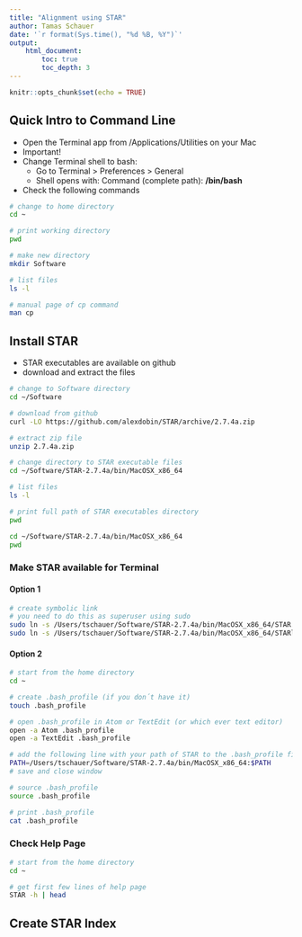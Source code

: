 ```yaml
---
title: "Alignment using STAR"
author: Tamas Schauer
date: '`r format(Sys.time(), "%d %B, %Y")`'
output: 
    html_document:
        toc: true
        toc_depth: 3
---
```


```r
knitr::opts_chunk$set(echo = TRUE)
```


## Quick Intro to Command Line

* Open the Terminal app from /Applications/Utilities on your Mac
* Important! 
* Change Terminal shell to bash:
    * Go to Terminal > Preferences > General
    * Shell opens with: Command (complete path): **/bin/bash**
* Check the following commands

```bash
# change to home directory
cd ~

# print working directory
pwd

# make new directory
mkdir Software

# list files
ls -l

# manual page of cp command
man cp
```


## Install STAR

* STAR executables are available on github
* download and extract the files

```bash
# change to Software directory
cd ~/Software

# download from github
curl -LO https://github.com/alexdobin/STAR/archive/2.7.4a.zip

# extract zip file
unzip 2.7.4a.zip
```


```bash
# change directory to STAR executable files
cd ~/Software/STAR-2.7.4a/bin/MacOSX_x86_64

# list files
ls -l
```

```bash
# print full path of STAR executables directory
pwd
```

```bash
cd ~/Software/STAR-2.7.4a/bin/MacOSX_x86_64
pwd
```

### Make STAR available for Terminal

#### Option 1

```bash
# create symbolic link
# you need to do this as superuser using sudo
sudo ln -s /Users/tschauer/Software/STAR-2.7.4a/bin/MacOSX_x86_64/STAR /usr/local/bin
sudo ln -s /Users/tschauer/Software/STAR-2.7.4a/bin/MacOSX_x86_64/STARlong /usr/local/bin
```

#### Option 2

```bash
# start from the home directory
cd ~   

# create .bash_profile (if you don´t have it)
touch .bash_profile

# open .bash_profile in Atom or TextEdit (or which ever text editor)
open -a Atom .bash_profile
open -a TextEdit .bash_profile

# add the following line with your path of STAR to the .bash_profile file
PATH=/Users/tschauer/Software/STAR-2.7.4a/bin/MacOSX_x86_64:$PATH
# save and close window

# source .bash_profile
source .bash_profile

# print .bash_profile
cat .bash_profile
```



### Check Help Page 

```bash
# start from the home directory
cd ~   

# get first few lines of help page
STAR -h | head
```


## Create STAR Index 

